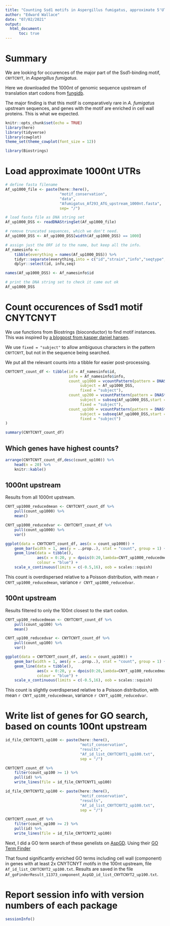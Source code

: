 ```yaml
---
title: "Counting Ssd1 motifs in Aspergillus fumigatus, approximate 5'UTRs with fixed length upstream of CDSs"
author: "Edward Wallace"
date: "07/02/2021"
output: 
  html_document:
      toc: true
---
```


# Summary

We are looking for occurences of the major part of the Ssd1-binding motif, `CNYTCNYT`, in *Aspergillus fumigatus*.

Here we downloaded the 1000nt of genomic sequence upstream of translation start codons from [fungidb](https://fungidb.org/).

The major finding is that this motif is comparatively rare in *A. fumigatus* upstream sequences, and genes with the motif are enriched in cell wall proteins. This is what we expected.

```r
knitr::opts_chunk$set(echo = TRUE)
library(here)
library(tidyverse)
library(cowplot)
theme_set(theme_cowplot(font_size = 12))

library(Biostrings)
```


# Load approximate 1000nt UTRs

```r
# define fasta filename
Af_up1000_file <- paste(here::here(), 
                        "motif_conservation",
                        "data", 
                        "Afumigatus_Af293_ATG_upstream_1000nt.fasta",
                        sep= "/")

# load fasta file as DNA string set
Af_up1000_DSS <- readDNAStringSet(Af_up1000_file)

# remove truncated sequences, which we don't need.
Af_up1000_DSS <- Af_up1000_DSS[width(Af_up1000_DSS) == 1000]

# assign just the ORF id to the name, but keep all the info. 
Af_namesinfo <- 
    tibble(everything = names(Af_up1000_DSS)) %>%
    tidyr::separate(everything,into = c("id","strain","info","seqtype","seq","length"), sep = " \\| ") %>%
    dplyr::select(id, info,seq)

names(Af_up1000_DSS) <- Af_namesinfo$id

# print the DNA string set to check it came out ok
Af_up1000_DSS
```


# Count occurences of Ssd1 motif CNYTCNYT

We use functions from Biostrings (bioconductor) to find motif instances. 
This was inspired by [a blogpost from kasper daniel hansen](https://kasperdanielhansen.github.io/genbioconductor/html/Biostrings_Matching.html).

We use `fixed = "subject"` to allow ambiguous characters in the pattern `CNYTCNYT`, but not in the sequence being searched.

We put all the relevant counts into a tibble for easier post-processing.

```r
CNYTCNYT_count_df <- tibble(id = Af_namesinfo$id,
                            info = Af_namesinfo$info,
                            count_up1000 = vcountPattern(pattern = DNAString("CNYTCNYT"),
                                 subject = Af_up1000_DSS,
                                 fixed = "subject"),
                            count_up200 = vcountPattern(pattern = DNAString("CNYTCNYT"),
                                 subject = subseq(Af_up1000_DSS,start = 801L, end = 1000L),
                                 fixed = "subject"),
                            count_up100 = vcountPattern(pattern = DNAString("CNYTCNYT"),
                                 subject = subseq(Af_up1000_DSS,start = 901L, end = 1000L),
                                 fixed = "subject")
)

summary(CNYTCNYT_count_df)
```

## Which genes have highest counts?

```r
arrange(CNYTCNYT_count_df,desc(count_up100)) %>%
    head(n = 20) %>%
    knitr::kable()
```


## 1000nt upstream

Results from all 1000nt upstream.

```r
CNYT_up1000_reducedmean <- CNYTCNYT_count_df %>%
    pull(count_up1000) %>%
    mean()

CNYT_up1000_reducedvar <- CNYTCNYT_count_df %>%
    pull(count_up1000) %>%
    var()

ggplot(data = CNYTCNYT_count_df, aes(x = count_up1000)) +
    geom_bar(width = 1, aes(y = ..prop..), stat = "count", group = 1) +
    geom_line(data = tibble(),
              aes(x = 0:20, y = dpois(0:20,lambda=CNYT_up1000_reducedmean)),
              colour = "blue") + 
    scale_x_continuous(limits = c(-0.5,16), oob = scales::squish)
```

This count is overdispersed relative to a Poisson distribution, with mean `r CNYT_up1000_reducedmean`, variance `r CNYT_up1000_reducedvar`.

## 100nt upstream

Results filtered to only the 100nt closest to the start codon.

```r
CNYT_up100_reducedmean <- CNYTCNYT_count_df %>%
    pull(count_up100) %>%
    mean()

CNYT_up100_reducedvar <- CNYTCNYT_count_df %>%
    pull(count_up100) %>%
    var()

ggplot(data = CNYTCNYT_count_df, aes(x = count_up100)) +
    geom_bar(width = 1, aes(y = ..prop..), stat = "count", group = 1) +
    geom_line(data = tibble(),
              aes(x = 0:20, y = dpois(0:20,lambda=CNYT_up100_reducedmean)),
              colour = "blue") + 
    scale_x_continuous(limits = c(-0.5,16), oob = scales::squish)
```

This count is slightly overdispersed relative to a Poisson distribution, with mean `r CNYT_up100_reducedmean`, variance `r CNYT_up100_reducedvar`.

# Write list of genes for GO search, based on counts 100nt upstream

```r

id_file_CNYTCNYT1_up100 <- paste(here::here(),
                                 "motif_conservation",
                                 "results",
                                 "Af_id_list_CNYTCNYT1_up100.txt",
                                 sep = "/")

CNYTCNYT_count_df %>%
    filter(count_up100 >= 1) %>%
    pull(id) %>%
    write_lines(file = id_file_CNYTCNYT1_up100)

id_file_CNYTCNYT2_up100 <- paste(here::here(),
                                 "motif_conservation",
                                 "results",
                                 "Af_id_list_CNYTCNYT2_up100.txt",
                                 sep = "/")

CNYTCNYT_count_df %>%
    filter(count_up100 >= 2) %>%
    pull(id) %>%
    write_lines(file = id_file_CNYTCNYT2_up100)
```

Next, I did a GO term search of these genelists on [AspGD](http://http://www.aspergillusgenome.org//).
Using their [GO Term Finder](http://www.aspergillusgenome.org/cgi-bin/GO/goTermFinder)

That found significantly enriched GO terms including cell wall (component) in genes with at least 2x CNYTCNYT motifs in the 100nt upstream, file `Af_id_list_CNYTCNYT2_up100.txt`. Results are saved in the file `Af_goFinderResult_11373_component_AspGD_id_list_CNYTCNYT2_up100.txt`.


# Report session info with version numbers of each package

```r
sessionInfo()
```